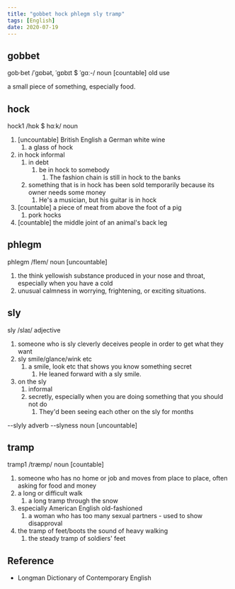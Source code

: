 ```yaml
---
title: "gobbet hock phlegm sly tramp"
tags: [English]
date: 2020-07-19
---
```


## gobbet

gob·bet /ˈɡɒbət, ˈɡɒbɪt $ ˈɡɑː-/ noun [countable] old use

a small piece of something, especially food.

## hock

hock1 /hɒk $ hɑːk/ noun

1. [uncountable] British English a German white wine
   1. a glass of hock
2. in hock informal
   1. in debt
      1. be in hock to somebody
         1. The fashion chain is still in hock to the banks
   2. something that is in hock has been sold temporarily because its owner needs some money
      1. He's a musician, but his guitar is in hock
3. [countable] a piece of meat from above the foot of a pig
   1. pork hocks
4. [countable] the middle joint of an animal's back leg

## phlegm

phlegm /flem/ noun [uncountable]

1. the think yellowish substance produced in your nose and throat, especially when you
   have a cold
2. unusual calmness in worrying, frightening, or exciting situations.

## sly

sly /slaɪ/ adjective

1. someone who is sly cleverly deceives people in order to get what they want
2. sly smile/glance/wink etc
   1. a smile, look etc that shows you know something secret
      1. He leaned forward with a sly smile.
3. on the sly
   1. informal
   2. secretly, especially when you are doing something that you should not do
      1. They'd been seeing each other on the sly for months

--slyly adverb
--slyness noun [uncountable]

## tramp

tramp1 /træmp/ noun [countable]

1. someone who has no home or job and moves from place to place, often asking for food and
   money
2. a long or difficult walk
   1. a long tramp through the snow
3. especially American English old-fashioned
   1. a woman who has too many sexual partners - used to show disapproval
4. the tramp of feet/boots the sound of heavy walking
   1. the steady tramp of soldiers' feet

## Reference

- Longman Dictionary of Contemporary English